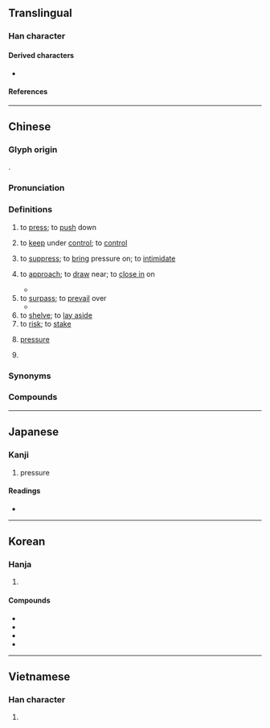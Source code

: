 {{also|压|圧}}
{{character info}}
==Translingual==
{{Han simplified forms|壓|圧|压}}

===Han character===
{{Han char|rn=32|rad=土|as=14|sn=17|four=71214|canj=MKG|ids=⿸厭土(GHT),⿱厭土(JKV)}}

====Derived characters====
* {{l|mul|[[𢹥]]}}

====References====
{{Han ref|kx=0241.100|dkj=05557|dj=0480.330|hdz=10495.060|uh=58D3}}

----

==Chinese==
{{zh-forms|s=压}}

===Glyph origin===
{{Han etym}}
{{Han compound|厭|土|c1=p|c2=s|t2=dust|ls=psc}}.

===Pronunciation===
{{zh-pron
|m=yā,yà
|m_note=yà - only used in {{zh-l|*壓根}} (Mainland standard)
|m-s=
|c=aat3
|c-t=
|g=
|h=pfs=ap;gd=ab1
|j=
|mb=ă̤/ă
|mb_note=ă̤ - vernacular; ă - literary
|md=dáh/ák
|md_note=dáh - vernacular; ák - literary
|mn=ah/ml,jj,tw:ap/xm,qz,jj,tw:teh
|mn_note=ah - vernacular; ap - literary; teh - vernacular (俗), also written as {{zh-l|硩|tr=-}}
|mn-t=iab4/ieb4/iag4/dêh4
|mn-t_note=iab4/ieb4/iag4 - literary (ieb4 - Chaozhou<nowiki>;</nowiki> iag4 - Chenghai); dêh4 - vernacular (俗), also written as {{zh-l|硩|tr=-}}
|w=4aq
|x=
|mc=y
|oc=y
|cat=v,n
}}

===Definitions===
{{zh-hanzi}}

# to [[press]]; to [[push]] down
#: {{zh-x|壓碎|to crush to pieces}}
# to [[keep]] under [[control]]; to [[control]]
#: {{zh-x|壓 住 怒火|to control one's anger}}
# to [[suppress]]; to [[bring]] pressure on; to [[intimidate]]
#: {{zh-x|鎮壓|to suppress}}
# to [[approach]]; to [[draw]] near; to [[close in]] on
#: {{zh-x|大軍壓境|the army is bearing down in force}}
#* {{zh-x|^楚 晨 壓 ^晉 軍 而 陳{zhèn}。||ref=Zuozhuan}}
# to [[surpass]]; to [[prevail]] over
#* {{zh-x|^高 ^贊 訪 得 他 子弟 才 不 壓 眾，貌 不 超群，所以 不曾 許允。||ref=Xingshi Hengyan}}
# to [[shelve]]; to [[lay aside]]
# to [[risk]]; to [[stake]]
#: {{zh-alt-inline|押}}
# {{lb|zh|physics}} [[pressure]]
#: {{zh-x|氣壓|air pressure}}
#: {{zh-x|血壓|blood pressure}}
# {{zh-used in|壓根兒|in the first place}}

===Synonyms===
{{zh-dial|壓}}

===Compounds===
{{zh-der|下壓力|低壓|低壓帶|低氣壓|低血壓|偏壓|側壓力|光壓|冷低壓|冷高壓|制壓射擊|加壓|反壓|壓一|壓不住|壓事|壓低|壓住|壓倒|壓倒元白|壓倒性|壓倒群雄|壓價|壓克力|壓冑子|壓制|壓力|壓力團體|壓力機|壓力艙|壓力計|壓力鍋|壓卵|壓卷|壓境|壓契|壓子|壓子息|壓寨夫人|壓寶|壓尺|壓尾|壓強|壓手|壓抑|壓服|壓枉造舌|壓枝|壓桌|壓條|壓條法|壓榨|壓歲|壓歲錢|壓氣兒|壓派|壓災|壓痛|壓碎|壓碟兒|壓秤|壓箱底|壓線|壓縮|壓縮性|壓縮機|壓縮空氣|壓肩疊背|壓腰|壓良為賤|壓花|壓花會|壓蔓|壓衣刀|壓製|壓覺|壓角章|壓路機|壓軸|壓軸子|壓軸戲|壓轎|壓迫|壓迫感|壓酒|壓酒囊|壓金線|壓鑄|壓陣|壓隊|壓雪求油|壓電效應|壓青|壓靜|壓馬路|壓驚|壓魅|大氣壓|大氣壓力|大軍壓境|層壓法|彈壓|心縮壓|心舒壓|打壓|指壓|按壓|排山壓卵|摜壓|擠壓|施壓|旁壓力|模壓|欺壓|欺大壓小|氣壓|氣壓山河|氣壓梯度|氣壓表|氣壓計|水壓|水壓機|汽壓|沖壓|沖壓機|油壓|泰山壓卵|泰山壓頂|洩壓|液壓|液壓機|減壓|減壓站|減壓閥|烏壓壓|蒸氣壓|熱帶低壓|眼壓|社會壓力|禁壓|積壓|等壓線|緊壓茶|腦壓|舒張壓|藝壓當行|血壓|血壓計|變壓器|鎮壓|降壓器|陵壓|電壓|顱內壓|風壓|騎鞍壓馬|高壓|高壓手段|高壓球|高壓線|高壓迴流|高壓鍋|高壓電|高氣壓|高血壓|黑壓壓|壓根|壓根兒|壓霸|壓扁|壓頭|壓死|解壓}}

{{zh-cat|Elementary}}

----

==Japanese==
{{ja-kanji forms|圧|壓}}

===Kanji===
{{ja-kanji|grade=|rs=土14|shin=圧}}

# pressure

====Readings====
* {{ja-readings|on=[[あつ]] (atsu), [[おう]] (ō), [[えん]] (en)|kun=[[おさえる]] (osaeru)}}

----

==Korean==

===Hanja===
{{ko-hanja|누르다|누를|압}}

# {{hanja form of|압|[[pressure]]}}

====Compounds====
* {{ko-l|기압|[[air]] [[pressure]]|氣壓}}
* {{ko-l|압축|[[compression]]|壓縮}}
* {{ko-l|탄압|[[oppression]]|彈壓}}
* {{ko-l|압력|[[pressure]]|壓力}}

----

==Vietnamese==

===Han character===
{{vi-readings|reading=áp, ếm|rs=土14}}

# {{rfdef|vi|sort=土14}}